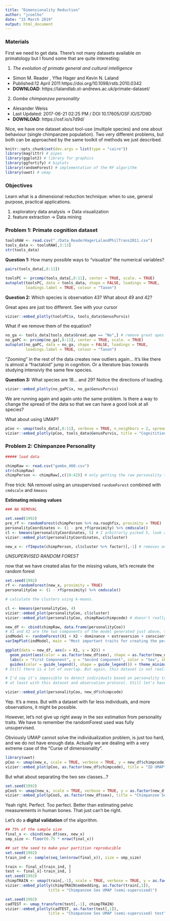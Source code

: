 ```yaml
---
title: "Dimensionality Reduction"
author: "jcoelho"
date: "15 March 2019"
output: html_document
---
```


### Materials

First we need to get data. There's not many datasets available on primatology but I found some that are quite interesting:

1. *The evolution of primate general and cultural intelligence*
  * Simon M. Reader , Yfke Hager  and Kevin N. Laland
  * Published:12 April 2011 https://doi.org/10.1098/rstb.2010.0342
  * **DOWNLOAD**: https://lalandlab.st-andrews.ac.uk/primate-dataset/

2. *Gombe chimpanzee personality*
  * Alexander Weiss
  * Last Updated: 2017-06-21 02:25 PM / DOI 10.17605/OSF.IO/S7D9D
  * **DOWNLOAD**: https://osf.io/s7d9d/

Nice, we have one dataset about tool-use (multiple species) and one about behaviour (single chimpanzee population). Two very different problems, but both can be approached by the same toolkit of methods we just described.
 
```r
knitr::opts_chunk$set(dev.args = list(type = "cairo"))
library(magrittr) # pipes
library(ggplot2) # library for graphics
library(ggfortify) # biplots
library(randomForest) # implementation of the RF algorithm
library(uwot) # umap
```
 
 
### Objectives

Learn what is a dimensional reduction technique: when to use, general purpose, practical applications.

1. exploratory data analysis → Data visualization
2. feature extraction → Data mining

### Problem 1: Primate cognition dataset

```r
toolsRAW <- read.csv("./Data_ReaderHagerLalandPhilTrans2011.csv")
tools_data <- toolsRAW[,3:13]
str(tools_data) 
```

**Question 1:** How many possible ways to "visualize" the numerical variables?

```r
pairs(tools_data[,8:11])

toolsPC <- prcomp(tools_data[,8:11], center = TRUE, scale. = TRUE)
autoplot(toolsPC, data = tools_data, shape = FALSE, loadings = TRUE,
         loadings.label = TRUE, colour = "Taxon")

```

**Question 2:** Which species is observation 43? What about 49 and 42?

Great apes are just too different. See with your cursor


```r
vizier::embed_plotly(toolsPC$x, tools_data$GenusPurvis)
```

What if we remove them of the equation?

```r
no_ga <- tools_data[tools_data$Great.ape == "No",] # remove great apes
no_gaPC <- prcomp(no_ga[,8:11], center = TRUE, scale. = TRUE)
autoplot(no_gaPC, data = no_ga, shape = FALSE, loadings = TRUE,
         loadings.label = TRUE, colour = "Taxon")
```

"Zooming" in the rest of the data creates new outliers again...
It's like there is almost a "fractaloid" jump in cognition. Or a literature bias towards studying intensivly the same few species.

**Question 3:** What species are 18... and 29? Notice the directions of loading.

```r
vizier::embed_plotly(no_gaPC$x, no_ga$GenusPurvis)
```

We are running again and again unto the same problem. Is there a way to change the spread of the data so that we can have a good look at all species?

What about using UMAP?

```r

pCoo <- umap(tools_data[,8:11], verbose = TRUE, n_neighbors = 2, spread = 10)
vizier::embed_plotly(pCoo, tools_data$GenusPurvis, title = "Cognitition in Primates UMAP")

```

### Problem 2: Chimpanzee Personality

```r
##### load data

chimpRaw <- read.csv("gombe_460.csv")
str(chimpRaw)
chimpPerson <- chimpRaw[,c(19:42)] # only getting the raw personality traits to built the unsupervised model

```

Free trick: NA removel using an unsupervised `randomForest` combined with `cmdscale` and `kmeans`

**Estimating missing values**

```r

### NA REMOVAL

set.seed(1992)
pre_rf <- randomForest(chimpPerson %>% na.roughfix, proximity = TRUE)
personalityCoordinates <- (1 - pre_rf$proximity) %>% cmdscale()
cl <- kmeans(personalityCoordinates, 5) # I arbitrarly picked 5, look at your plot to decide>
vizier::embed_plot(personalityCoordinates, cl$cluster)

new_x <- rfImpute(chimpPerson, cl$cluster %>% factor)[,-1] # removes any NA in your dataset, quite robust method
```

*UNSUPERVISED RANDOM FOREST*

now that we have created alias for the missing values, let's recreate the random forest


```r

set.seed(1992)
rf <- randomForest(new_x, proximity = TRUE)
personalityCoo <- (1 - rf$proximity) %>% cmdscale()

# calculate the clusters using k-means.

cl <- kmeans(personalityCoo, 4)
vizier::embed_plot(personalityCoo, cl$cluster)
vizier::embed_plot(personalityCoo, chimpRaw$chimpcode) # doesn't really seem discriminative, but this dataset has 128 indivudals, but only 460 observations!!!

new_df <- cbind(chimpRaw, data.frame(personalityCoo))
# X1 and X2 are the two components of the model generated just above, they work as coordinates for plotting personality
indModel <- randomForest(X1 + X2 ~ dominance + extraversion + conscientiousness + agreeableness + neuroticism, data = new_df) # these are the variables I removed in the beginning, so to see if X1 and X2 are really about personality 
varImpPlot(indModel, main = "Most important traits for creating the personality variables")

ggplot(data = new_df, aes(x = X1, y = X2)) +
  geom_point(aes(color = as.factor(new_df$sex), shape = as.factor(new_df$sex)), alpha = 0.7) +
  labs(x = "First Component", y = "Second Component", color = "Sex", shape = "Sex") +
  guides(color = guide_legend(), shape = guide_legend()) + theme_minimal()
# Still there is a lot of overlap. But again, this dataset is not really optimal.

# I'd say it's impossible to detect individuals based on personality traits observed 
# at least with this dataset and observation protocol. Still let's have a look

vizier::embed_plot(personalityCoo, new_df$chimpcode)
```

Yep. It's a mess. But with a dataset with far less individuals, and more observations, it might be possible.

However, let's not give up right away in the sex estimation from personality traits. We have to remember the randomForest used was fully unsupervised.

Obviously UMAP cannot solve the individualization problem, is just too hard, and we do not have enough data. Actually we are dealing with a very extreme case of the "Curse of dimensionality".

```r

library(uwot)
pCoo <- umap(new_x, scale = TRUE, verbose = TRUE, y = new_df$chimpcode)
vizier::embed_plot(pCoo, as.factor(new_df$chimpcode), title = "ID UMAP")

```

But what about separating the two sex classes...?

```r

set.seed(1992)
pCooS <- umap(new_x, scale = TRUE, verbose = TRUE, y = as.factor(new_df$sex), spread = 16)
vizier::embed_plot(pCooS, as.factor(new_df$sex), title = "Chimpanzee Sex UMAP")

```


Yeah right. Perfect. Too perfect. Better than estimating pelvic measurements in human bones. That just can't be right.

Let's do a **digital validation** of the algorithm.

```r
## 75% of the sample size
final_x <- cbind(new_df$sex, new_x)
smp_size <- floor(0.75 * nrow(final_x))

## set the seed to make your partition reproducible
set.seed(1992)
train_ind <- sample(seq_len(nrow(final_x)), size = smp_size)

train <- final_x[train_ind, ]
test <- final_x[-train_ind, ]
set.seed(1992)
chimpTRAIN <- umap(train[,-1], scale = TRUE, verbose = TRUE, y = as.factor(train[,1]), spread = 10, ret_model = TRUE)
vizier::embed_plotly(chimpTRAIN$embedding, as.factor(train[,1]),
                   title = "Chimpanzee Sex UMAP (semi-supervised)")

set.seed(1992)
cadTEST <- umap_transform(test[,-1], chimpTRAIN)
vizier::embed_plotly(cadTEST, as.factor(test[,1]),
                   title = "Chimpanzee Sex UMAP (semi-supervised) test")
```

